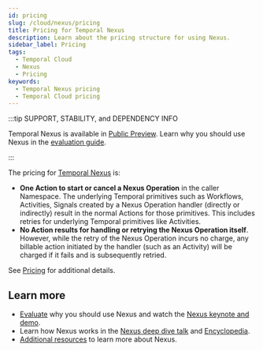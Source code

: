 ```yaml
---
id: pricing
slug: /cloud/nexus/pricing
title: Pricing for Temporal Nexus
description: Learn about the pricing structure for using Nexus.
sidebar_label: Pricing
tags:
  - Temporal Cloud
  - Nexus
  - Pricing
keywords:
  - Temporal Nexus pricing
  - Temporal Cloud pricing
---
```


:::tip SUPPORT, STABILITY, and DEPENDENCY INFO

Temporal Nexus is available in [Public Preview](/evaluate/development-production-features/release-stages#public-preview).
Learn why you should use Nexus in the [evaluation guide](/evaluate/nexus).

:::

The pricing for [Temporal Nexus](/evaluate/nexus) is:

- **One Action to start or cancel a Nexus Operation** in the caller Namespace.
  The underlying Temporal primitives such as Workflows, Activities, Signals created by a Nexus Operation handler (directly or indirectly) result in the normal Actions for those primitives.
  This includes retries for underlying Temporal primitives like Activities.
- **No Action results for handling or retrying the Nexus Operation itself**.
  However, while the retry of the Nexus Operation incurs no charge, any billable action initiated by the handler (such as an Activity) will be charged if it fails and is subsequently retried.

See [Pricing](/cloud/pricing) for additional details.

## Learn more

- [Evaluate](/evaluate/nexus) why you should use Nexus and watch the [Nexus keynote and demo](https://youtu.be/qqc2vsv1mrU?feature=shared&t=2082).
- Learn how Nexus works in the [Nexus deep dive talk](https://www.youtube.com/watch?v=izR9dQ_eIe4) and [Encyclopedia](/nexus).
- [Additional resources](/evaluate/nexus#learn-more) to learn more about Nexus.
